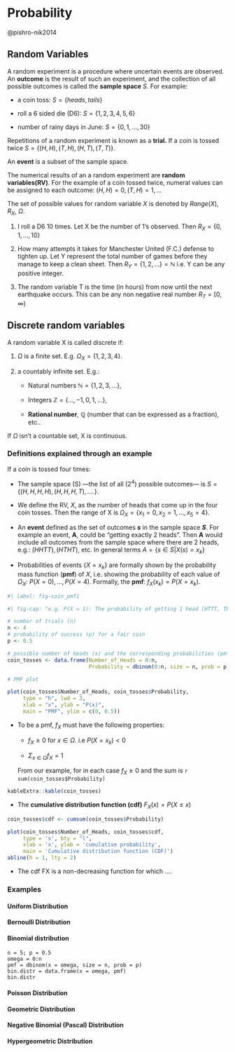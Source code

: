 # Probability

@pishro-nik2014

## Random Variables

A random experiment is a procedure where uncertain events are observed. An **outcome** is the result of such an experiment, and the collection of all possible outcomes is called the **sample space** $S$. For example:

-   a coin toss: $S = \{heads,tails\}$

-   roll a 6 sided die (D6): $S = \{1, 2, 3, 4, 5, 6\}$

-   number of rainy days in June: $S = \{0, 1, ..., 30\}$

Repetitions of a random experiment is known as a **trial.** If a coin is tossed twice $S = \{(H, H), (T, H), (H, T), (T, T)\}$.

An **event** is a subset of the sample space.

The numerical results of an a random experiment are **random variables(RV)**. For the example of a coin tossed twice, numeral values can be assigned to each outcome: $(H, H) = 0, (T, H) = 1, ...$

The set of possible values for random variable $X$ is denoted by $Range(X)$, $R_X$, $\Omega$.

1.  I roll a D6 10 times. Let X be the number of 1's observed. Then $R_X = \{0, 1, ..., 10\}$

2.  How many attempts it takes for Manchester United (F.C.) defense to tighten up. Let Y represent the total number of games before they manage to keep a clean sheet. Then $R_Y = \{ 1,2, ...\} = \mathbb{N}$ i.e. Y can be any positive integer.

3.  The random variable T is the time (in hours) from now until the next earthquake occurs. This can be any non negative real number $R_T = [0, \infty)$

## Discrete random variables

A random variable X is called discrete if:

1.  $\Omega$ is a finite set. E.g. $\Omega_X = \{1, 2, 3, 4\}$.

2.  a countably infinite set. E.g.:

    -   Natural numbers $\mathbb{N} = \{1, 2, 3, ...\}$,

    -   Integers $\mathbb{Z} = \{..., -1, 0, 1,...\}$,

    -   **Rational number**, $\mathbb{Q}$ (number that can be expressed as a fraction), etc..

If $\Omega$ isn't a countable set, X is continuous.

### Definitions explained through an example

If a coin is tossed four times:

-   The sample space (S) ---the list of all ($2^4$) possible outcomes--- is $S = \{(H, H, H, H), (H, H, H, T), ....\}$.

-   We define the RV, $X$, as the number of heads that come up in the four coin tosses. Then the range of X is $\Omega_X = \{x_1 = 0, x_2 = 1,..., x_5= 4\}$.

-   An **event** defined as the set of outcomes ***s*** in the sample space ***S***. For example an event, **A**, could be "getting exactly 2 heads". Then **A** would include all outcomes from the sample space where there are 2 heads, e.g.: $(HHTT), (HTHT),$ etc. In general terms $A=\{s∈S|X(s)=x_k\}$

-   Probabilities of events $\{X=x_k\}$ are formally shown by the probability mass function (**pmf**) of $X$, i.e. showing the probability of each value of $\Omega_X$: $P(X=0), ..., P(X=4)$. Formally, the **pmf**: $f_X(x_k) = P(X=x_k)$.

```r

#| label: fig-coin_pmf1

#| fig-cap: "e.g. P(X = 1): The probability of getting 1 head (HTTT, THTT, TTHT, TTTH) = 4/(2^4) = 0.25." 

# number of trials (n) 
n <- 4
# probability of success (p) for a fair coin
p <- 0.5

# possible number of heads (x) and the corresponding probabilities (pmf)
coin_tosses <- data.frame(Number_of_Heads = 0:n,
                          Probability = dbinom(0:n, size = n, prob = p))

# PMF plot 

plot(coin_tosses$Number_of_Heads, coin_tosses$Probability, 
     type = "h", lwd = 3, 
     xlab = "x", ylab = "P(x)", 
     main = "PMF", ylim = c(0, 0.5))

```

-   To be a pmf, $f_X$ must have the following properties:

    -   $f_X \ge 0$ for $x \in \Omega$. i.e $P(X =x_k) < 0$

    -   $\Sigma_{x \in \Omega} f_X = 1$

    From our example, for in each case $f_X \ge 0$ and the sum is `r sum(coin_tosses$Probability)`

```r
kableExtra::kable(coin_tosses)
```

-   The **cumulative distribution function (cdf)** $F_X(x) = P(X ≤ x)$

```r
coin_tosses$cdf <- cumsum(coin_tosses$Probability)

plot(coin_tosses$Number_of_Heads, coin_tosses$cdf, 
     type = 's', bty = "l", 
     xlab = 'x', ylab = 'cumulative probability',
     main = 'Cumulative distribution function (CDF)')
abline(h = 1, lty = 2)
```

- The cdf FX is a non-decreasing function for which .... 


### Examples

#### Uniform Distribution

#### Bernoulli Distribution

#### Binomial distribution

``` webr-r
n = 5; p = 0.5
omega = 0:n
pmf = dbinom(x = omega, size = n, prob = p)
bin.distr = data.frame(x = omega, pmf)
bin.distr
```

#### **Poisson Distribution**

#### Geometric Distribution

#### Negative Binomial (Pascal) Distribution

#### Hypergeometric Distribution
